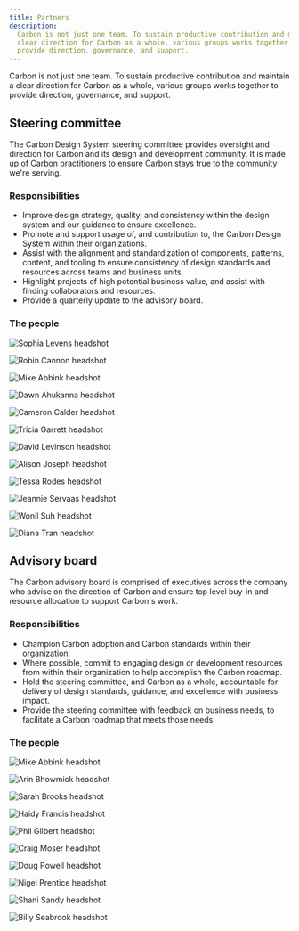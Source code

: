 ```yaml
---
title: Partners
description:
  Carbon is not just one team. To sustain productive contribution and maintain a
  clear direction for Carbon as a whole, various groups works together to
  provide direction, governance, and support.
---
```


<PageDescription>

Carbon is not just one team. To sustain productive contribution and maintain a
clear direction for Carbon as a whole, various groups works together to provide
direction, governance, and support.

</PageDescription>

## Steering committee

The Carbon Design System steering committee provides oversight and direction for
Carbon and its design and development community. It is made up of Carbon
practitioners to ensure Carbon stays true to the community we're serving.

### Responsibilities

- Improve design strategy, quality, and consistency within the design system and
  our guidance to ensure excellence.
- Promote and support usage of, and contribution to, the Carbon Design System
  within their organizations.
- Assist with the alignment and standardization of components, patterns,
  content, and tooling to ensure consistency of design standards and resources
  across teams and business units.
- Highlight projects of high potential business value, and assist with finding
  collaborators and resources.
- Provide a quarterly update to the advisory board.

### The people

<Row>

<Profile name="Sophia Levens" title="Executive Director of Design, IBM Sterling; Chair, Steering committee">

![Sophia Levens headshot](/images/team/levens_sophia.png)

</Profile>
<Profile name="Robin Cannon" title="Program Director, Carbon; Co-chair, Steering committee">

![Robin Cannon headshot](/images/team/cannon_robin.png)

</Profile>
<Profile name="Mike Abbink" title="IBM Distinguished Designer, Carbon">

![Mike Abbink headshot](/images/team/abbink_mike.png)

</Profile>
<Profile name="Dawn Ahukanna" title="Design Principal and Front-end Architect, Watson IoT">

![Dawn Ahukanna headshot](/images/team/ahukanna_dawn.png)

</Profile>
<Profile name="Cameron Calder" title="IBM Design Principal, IBM Cloud and Cognitive Software">

![Cameron Calder headshot](/images/team/calder_cameron.png)

</Profile>
<Profile name="Tricia Garrett" title="Design Principal, Master Inventor, Watson Health">

![Tricia Garrett headshot](/images/team/garrett_tricia.png)

</Profile>
<Profile name="David Levinson" title="IBM Design Principal, IBM Cloud and Cognitive Software">

![David Levinson headshot](/images/team/levinson_david.png)

</Profile>
<Profile name="Alison Joseph" title="Development Manager, Carbon">

![Alison Joseph headshot](/images/team/joseph_alison.png)

</Profile>
<Profile name="Tessa Rodes" title="Senior Design Manager, IBM Cloud">

![Tessa Rodes headshot](/images/team/rodes_tessa.png)

</Profile>
<Profile name="Jeannie Servaas" title="IBM Design Principal, Carbon">

![Jeannie Servaas headshot](/images/team/servaas_jean.png)

</Profile>
<Profile name="Wonil Suh" title="IBM Design Principal, Digital Growth and Commerce">

![Wonil Suh headshot](/images/team/suh_wonil.png)

</Profile>
<Profile name="Diana Tran" title="Visual Design Practice Lead, IBM Sterling">

![Diana Tran headshot](/images/team/tran_diana.png)

</Profile>
</Row>

## Advisory board

The Carbon advisory board is comprised of executives across the company who
advise on the direction of Carbon and ensure top level buy-in and resource
allocation to support Carbon's work.

### Responsibilities

- Champion Carbon adoption and Carbon standards within their organization.
- Where possible, commit to engaging design or development resources from within
  their organization to help accomplish the Carbon roadmap.
- Hold the steering committee, and Carbon as a whole, accountable for delivery
  of design standards, guidance, and excellence with business impact.
- Provide the steering committee with feedback on business needs, to facilitate
  a Carbon roadmap that meets those needs.

### The people

<Row>

<Profile name="Mike Abbink" title="IBM Distinguished Designer, Carbon">

![Mike Abbink headshot](/images/team/abbink_mike.png)

</Profile>
<Profile name="Arin Bhowmick" title="Vice President and Chief Design Officer, IBM Cloud and Cognitive Software">

![Arin Bhowmick headshot](/images/team/bhowmick_arin.png)

</Profile>
<Profile name="Sarah Brooks" title="IBM Distinguished Designer, Design Program Office">

![Sarah Brooks headshot](/images/team/brooks_sarah.png)

</Profile>
<Profile name="Haidy Francis" title="Design Executive, IBM Security">

![Haidy Francis headshot](/images/team/francis_haidy.png)

</Profile>
<Profile name="Phil Gilbert" title="General Manager, Design Program Office">

![Phil Gilbert headshot](/images/team/gilbert_phil.png)

</Profile>
<Profile name="Craig Moser" title="Vice President of Design and Usability, AI Applications">

![Craig Moser headshot](/images/team/moser_craig.png)

</Profile>
<Profile name="Doug Powell" title="Vice President, Designer Practices & Community, IBM Distinguished Designer">

![Doug Powell headshot](/images/team/powell_doug.png)

</Profile>
<Profile name="Nigel Prentice" title="Design Director, Digital Growth and Commerce">

![Nigel Prentice headshot](/images/team/prentice_nigel.png)

</Profile>
<Profile name="Shani Sandy" title="Executive Design Practice Leader, Director IBM Z">

![Shani Sandy headshot](/images/team/sandy_shani.png)

</Profile>
<Profile name="Billy Seabrook" title="Global Chief Creative Officer, IBM iX">

![Billy Seabrook headshot](/images/team/seabrook_billy.png)

</Profile>
</Row>
